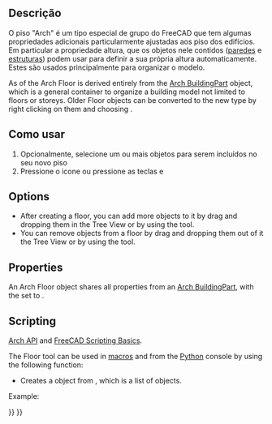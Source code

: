 <languages/>

<div class="mw-translate-fuzzy">
{{docnav/pt|[[Arch_Rebar|Rebar]]|[[Arch_BuildingPart|Building Part]]|[[Arch_Workbench|Arch]]|IconL=Arch_Rebar.svg |IconC=Workbench_Arch.svg |IconR=Arch_BuildingPart.svg}}
</div>

<div class="mw-translate-fuzzy">
{{GuiCommand/pt|Name=Arch Floor|Name/pt=Arch Floor|Workbenches=[[Arch_Workbench/pt|Arch]]|MenuLocation=Arch → Floor|Shortcut=F L|SeeAlso=[[Arch Building/pt|Arch Building]], [[Arch Site/pt|Arch Site]]}}
</div>

<span id="Description"></span>
==Descrição==

<div class="mw-translate-fuzzy">
O piso  "Arch" é um tipo especial de grupo do FreeCAD que tem algumas propriedades adicionais particularmente ajustadas aos piso dos edifícios. Em particular a propriedade altura, que os objetos nele contidos ([[Arch Wall|paredes]] e [[Arch Structure|estruturas]]) podem usar para definir a sua própria altura automaticamente. Estes são usados principalmente para organizar o modelo.
</div>

As of {{VersionPlus|0.18}} the Arch Floor is derived entirely from the [[Arch_BuildingPart|Arch BuildingPart]] object, which is a general container to organize a building model not limited to floors or storeys. Older Floor objects can be converted to the new type by right clicking on them and choosing {{incode|Convert to BuildingPart}}.

<span id="Usage"></span>
==Como usar==

<div class="mw-translate-fuzzy">
# Opcionalmente, selecione um ou mais objetos para serem incluídos no seu novo piso
# Pressione o icone  {{KEY|[[Image:Arch Floor.png|16px]]  '''Piso Arch'''}} ou pressione as teclas {{KEY|F}} e {{KEY|L}}
</div>

==Options==

* After creating a floor, you can add more objects to it by drag and dropping them in the Tree View or by using the {{Button|[[Image:Arch Add.svg|16px]] [[Arch Add|Arch Add]]}} tool.
* You can remove objects from a floor by drag and dropping them out of it the Tree View or by using the {{Button|[[Image:Arch Remove.svg|16px]] [[Arch Remove|Arch Remove]]}} tool.

==Properties==

An Arch Floor object shares all properties from an [[Arch_BuildingPart|Arch BuildingPart]], with the {{PropertyData|Ifc Type}} set to {{incode|"Building Storey"}}.

==Scripting==

{{Emphasis|See also:}} [[Arch_API|Arch API]] and [[FreeCAD_Scripting_Basics|FreeCAD Scripting Basics]].

The Floor tool can be used in [[Macros|macros]] and from the [[Python|Python]] console by using the following function:

{{Code|code=
Floor = makeFloor(objectslist=None, baseobj=None, name="Floor")
}}

* Creates a {{incode|Floor}} object from {{incode|objectslist}}, which is a list of objects.

Example:

{{Code|code=
import FreeCAD, Draft, Arch

p1 = FreeCAD.Vector(0, 0, 0)
p2 = FreeCAD.Vector(2000, 0, 0)
baseline = Draft.makeLine(p1, p2)
baseline2 = Draft.makeLine(p1, -1*p2)

Wall1 = Arch.makeWall(baseline, length=None, width=150, height=2000)
Wall2 = Arch.makeWall(baseline2, length=None, width=150, height=1800)
FreeCAD.ActiveDocument.recompute()

Floor = Arch.makeFloor([Wall1, Wall2])

Building = Arch.makeBuilding([Floor])
Site = Arch.makeSite(Building)
FreeCAD.ActiveDocument.recompute() 
}}


<div class="mw-translate-fuzzy">
{{docnav/pt|[[Arch_Rebar|Rebar]]|[[Arch_BuildingPart|Building Part]]|[[Arch_Workbench/pt|Arch]]|IconL=Arch_Rebar.svg |IconC=Workbench_Arch.svg |IconR=Arch_BuildingPart.svg}}
</div>

{{BIM_Tools_navi{{#translation:}}}}
{{Userdocnavi{{#translation:}}}}